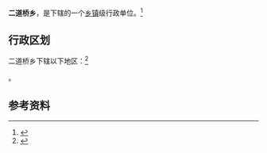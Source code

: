 {{中国乡级行政区|65/42/21/209/000}}

'''二道桥乡'''，是{{PRC admin/fullname|65/42/21/209/000|3}}下辖的一个[[乡镇|乡镇]]级行政单位。<ref>{{PRC admin/ref sgc|{{PRC admin/parent|65/42/21/209/000}}}}</ref>

== 行政区划 ==

二道桥乡下辖以下地区：<ref>{{PRC admin/ref sgc|65/42/21/209/000}}</ref>

{{PRC admin/children|65/42/21/209/000}}。

== 参考资料 ==

{{reflist}}

{{行政区划小作品}}
{{PRC admin/navcat|65/42/21/209/000}}